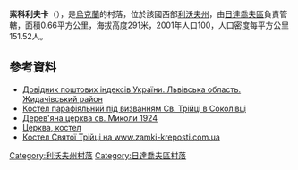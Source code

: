 {{coord|49|34|4|N|24|18|27|E|scale:100000|display=title}}

'''索科利夫卡'''（{{lang-uk|Соколівка}}），是[[烏克蘭|烏克蘭]]的村落，位於該國西部[[利沃夫州|利沃夫州]]，由[[日達喬夫區|日達喬夫區]]負責管轄，面積0.66平方公里，海拔高度291米，2001年人口100，人口密度每平方公里151.52人。

==參考資料==
*[http://www.uaidx.com/13/282/index Довідник поштових індексів України. Львівська область. Жидачівський район] {{Wayback|url=http://www.uaidx.com/13/282/index |date=20160909184734 }}
* [http://www.castles.com.ua/sokolowka.html Костел парафіяльний під визванням Св. Трійці в Соколівці] {{Wayback|url=http://www.castles.com.ua/sokolowka.html |date=20210117155013 }}
* [https://web.archive.org/web/20120103195451/http://decerkva.org.ua/2zhydS.html Дерев'яна церква св. Миколи 1924]
* [http://rbrechko.livejournal.com/23178.html Церква, костел] {{Wayback|url=http://rbrechko.livejournal.com/23178.html |date=20210514035348 }}
* [http://zamki-kreposti.com.ua/lvovskaya-oblast/kostel-sokolovka Костел Святої Трійці на www.zamki-kreposti.com.ua] {{Wayback|url=http://zamki-kreposti.com.ua/lvovskaya-oblast/kostel-sokolovka |date=20190904002235 }} {{ref-ru}}

{{DEFAULTSORT:Соколівка}}
[[Category:利沃夫州村落|Category:利沃夫州村落]]
[[Category:日達喬夫區村落|Category:日達喬夫區村落]]


{{Lviv-geo-stub}}